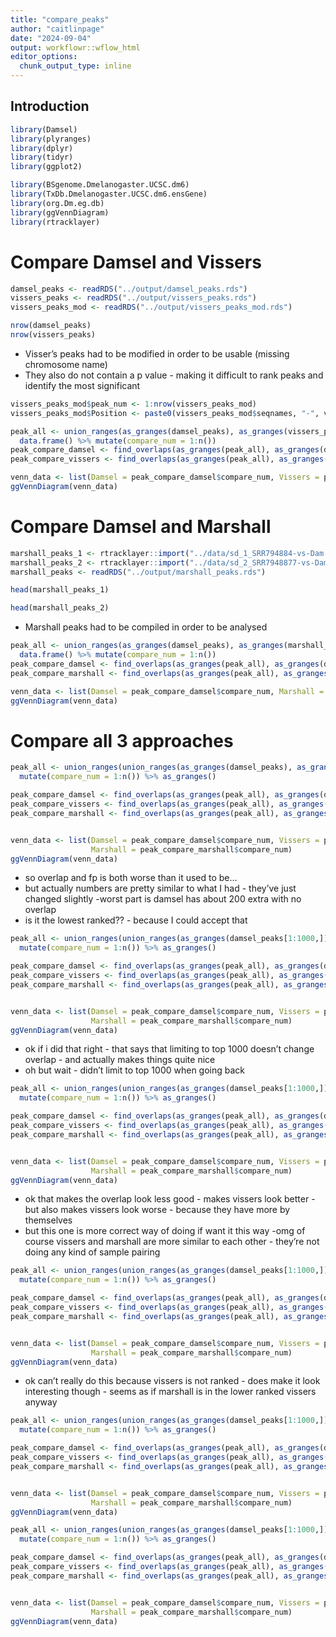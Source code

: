 ```yaml
---
title: "compare_peaks"
author: "caitlinpage"
date: "2024-09-04"
output: workflowr::wflow_html
editor_options:
  chunk_output_type: inline
---
```


## Introduction

```r
library(Damsel)
library(plyranges)
library(dplyr)
library(tidyr)
library(ggplot2)

library(BSgenome.Dmelanogaster.UCSC.dm6)
library(TxDb.Dmelanogaster.UCSC.dm6.ensGene)
library(org.Dm.eg.db)
library(ggVennDiagram)
library(rtracklayer)
```

# Compare Damsel and Vissers
```r
damsel_peaks <- readRDS("../output/damsel_peaks.rds")
vissers_peaks <- readRDS("../output/vissers_peaks.rds")
vissers_peaks_mod <- readRDS("../output/vissers_peaks_mod.rds")
```
```r
nrow(damsel_peaks)
nrow(vissers_peaks)
```

* Visser's peaks had to be modified in order to be usable (missing chromosome name)
* They also do not contain a p value - making it difficult to rank peaks and identify the most significant
```r
vissers_peaks_mod$peak_num <- 1:nrow(vissers_peaks_mod)
vissers_peaks_mod$Position <- paste0(vissers_peaks_mod$seqnames, "-", vissers_peaks_mod$start)
```


```r
peak_all <- union_ranges(as_granges(damsel_peaks), as_granges(vissers_peaks_mod)) %>% 
  data.frame() %>% mutate(compare_num = 1:n())
peak_compare_damsel <- find_overlaps(as_granges(peak_all), as_granges(damsel_peaks)) %>% data.frame()
peak_compare_vissers <- find_overlaps(as_granges(peak_all), as_granges(vissers_peaks_mod)) %>% data.frame()
```

```r
venn_data <- list(Damsel = peak_compare_damsel$compare_num, Vissers = peak_compare_vissers$compare_num)
ggVennDiagram(venn_data)
```

# Compare Damsel and Marshall
```r
marshall_peaks_1 <- rtracklayer::import("../data/sd_1_SRR794884-vs-Dam.kde-norm.gatc-FDR0.01.peaks.gff")
marshall_peaks_2 <- rtracklayer::import("../data/sd_2_SRR7948877-vs-Dam.kde-norm.gatc-FDR0.01.peaks.gff")
marshall_peaks <- readRDS("../output/marshall_peaks.rds")
```
```r
head(marshall_peaks_1)
```

```r
head(marshall_peaks_2)
```

* Marshall peaks had to be compiled in order to be analysed

```r
peak_all <- union_ranges(as_granges(damsel_peaks), as_granges(marshall_peaks)) %>% 
  data.frame() %>% mutate(compare_num = 1:n())
peak_compare_damsel <- find_overlaps(as_granges(peak_all), as_granges(damsel_peaks)) %>% data.frame()
peak_compare_marshall <- find_overlaps(as_granges(peak_all), as_granges(marshall_peaks)) %>% data.frame()
```

```r
venn_data <- list(Damsel = peak_compare_damsel$compare_num, Marshall = peak_compare_marshall$compare_num)
ggVennDiagram(venn_data)
```

# Compare all 3 approaches
```r
peak_all <- union_ranges(union_ranges(as_granges(damsel_peaks), as_granges(vissers_peaks_mod)), as_granges(marshall_peaks)) %>% data.frame() %>% 
  mutate(compare_num = 1:n()) %>% as_granges() 

peak_compare_damsel <- find_overlaps(as_granges(peak_all), as_granges(damsel_peaks), maxgap = 150) %>% data.frame()
peak_compare_vissers <- find_overlaps(as_granges(peak_all), as_granges(vissers_peaks_mod), maxgap = 150) %>% data.frame()
peak_compare_marshall <- find_overlaps(as_granges(peak_all), as_granges(marshall_peaks), maxgap = 150) %>% data.frame()


venn_data <- list(Damsel = peak_compare_damsel$compare_num, Vissers = peak_compare_vissers$compare_num, 
                  Marshall = peak_compare_marshall$compare_num)
ggVennDiagram(venn_data)
```

- so overlap and fp is both worse than it used to be...
- but actually numbers are pretty similar to what I had - they've just changed slightly
-worst part is damsel has about 200 extra with no overlap
- is it the lowest ranked?? - because I could accept that

```r
peak_all <- union_ranges(union_ranges(as_granges(damsel_peaks[1:1000,]), as_granges(vissers_peaks_mod)), as_granges(marshall_peaks)) %>% data.frame() %>% 
  mutate(compare_num = 1:n()) %>% as_granges() 

peak_compare_damsel <- find_overlaps(as_granges(peak_all), as_granges(damsel_peaks), maxgap = 150) %>% data.frame()
peak_compare_vissers <- find_overlaps(as_granges(peak_all), as_granges(vissers_peaks_mod), maxgap = 150) %>% data.frame()
peak_compare_marshall <- find_overlaps(as_granges(peak_all), as_granges(marshall_peaks), maxgap = 150) %>% data.frame()


venn_data <- list(Damsel = peak_compare_damsel$compare_num, Vissers = peak_compare_vissers$compare_num, 
                  Marshall = peak_compare_marshall$compare_num)
ggVennDiagram(venn_data)
```
- ok if i did that right - that says that limiting to top 1000 doesn't change overlap - and actually makes things quite nice
- oh but wait - didn't limit to top 1000 when going back
```r
peak_all <- union_ranges(union_ranges(as_granges(damsel_peaks[1:1000,]), as_granges(vissers_peaks_mod)), as_granges(marshall_peaks)) %>% data.frame() %>% 
  mutate(compare_num = 1:n()) %>% as_granges() 

peak_compare_damsel <- find_overlaps(as_granges(peak_all), as_granges(damsel_peaks[1:1000,]), maxgap = 150) %>% data.frame()
peak_compare_vissers <- find_overlaps(as_granges(peak_all), as_granges(vissers_peaks_mod), maxgap = 150) %>% data.frame()
peak_compare_marshall <- find_overlaps(as_granges(peak_all), as_granges(marshall_peaks), maxgap = 150) %>% data.frame()


venn_data <- list(Damsel = peak_compare_damsel$compare_num, Vissers = peak_compare_vissers$compare_num, 
                  Marshall = peak_compare_marshall$compare_num)
ggVennDiagram(venn_data)
```
- ok that makes the overlap look less good - makes vissers look better - but also makes vissers look worse - because they have more by themselves
- but this one is more correct way of doing if want it this way
-omg of course vissers and marshall are more similar to each other - they're not doing any kind of sample pairing
```r
peak_all <- union_ranges(union_ranges(as_granges(damsel_peaks[1:1000,]), as_granges(vissers_peaks_mod[1:1000,])), as_granges(marshall_peaks)) %>% data.frame() %>% 
  mutate(compare_num = 1:n()) %>% as_granges() 

peak_compare_damsel <- find_overlaps(as_granges(peak_all), as_granges(damsel_peaks[1:1000,]), maxgap = 150) %>% data.frame()
peak_compare_vissers <- find_overlaps(as_granges(peak_all), as_granges(vissers_peaks_mod[1:1000,]), maxgap = 150) %>% data.frame()
peak_compare_marshall <- find_overlaps(as_granges(peak_all), as_granges(marshall_peaks), maxgap = 150) %>% data.frame()


venn_data <- list(Damsel = peak_compare_damsel$compare_num, Vissers = peak_compare_vissers$compare_num, 
                  Marshall = peak_compare_marshall$compare_num)
ggVennDiagram(venn_data)
```
- ok can't really do this because vissers is not ranked - does make it look interesting though - seems as if marshall is in the lower ranked vissers anyway
```r
peak_all <- union_ranges(union_ranges(as_granges(damsel_peaks[1:1000,]), as_granges(vissers_peaks_mod[1:1000,])), as_granges(marshall_peaks[1:1000,])) %>% data.frame() %>% 
  mutate(compare_num = 1:n()) %>% as_granges() 

peak_compare_damsel <- find_overlaps(as_granges(peak_all), as_granges(damsel_peaks[1:1000,]), maxgap = 150) %>% data.frame()
peak_compare_vissers <- find_overlaps(as_granges(peak_all), as_granges(vissers_peaks_mod[1:1000,]), maxgap = 150) %>% data.frame()
peak_compare_marshall <- find_overlaps(as_granges(peak_all), as_granges(marshall_peaks[1:1000,]), maxgap = 150) %>% data.frame()


venn_data <- list(Damsel = peak_compare_damsel$compare_num, Vissers = peak_compare_vissers$compare_num, 
                  Marshall = peak_compare_marshall$compare_num)
ggVennDiagram(venn_data)
```

```r
peak_all <- union_ranges(union_ranges(as_granges(damsel_peaks[1:1000,]), as_granges(vissers_peaks_mod)), as_granges(marshall_peaks[1:1000,])) %>% data.frame() %>% 
  mutate(compare_num = 1:n()) %>% as_granges() 

peak_compare_damsel <- find_overlaps(as_granges(peak_all), as_granges(damsel_peaks[1:1000,]), maxgap = 150) %>% data.frame()
peak_compare_vissers <- find_overlaps(as_granges(peak_all), as_granges(vissers_peaks_mod), maxgap = 150) %>% data.frame()
peak_compare_marshall <- find_overlaps(as_granges(peak_all), as_granges(marshall_peaks[1:1000,]), maxgap = 150) %>% data.frame()


venn_data <- list(Damsel = peak_compare_damsel$compare_num, Vissers = peak_compare_vissers$compare_num, 
                  Marshall = peak_compare_marshall$compare_num)
ggVennDiagram(venn_data)
```



